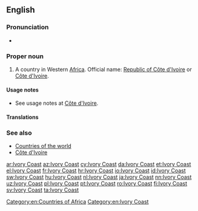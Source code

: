 ==English==
{{wikipedia}}

===Pronunciation===
* {{audio|En-us-Ivory Coast.ogg|Audio (US)|lang=en}}

===Proper noun===
{{en-proper noun|head=[[ivory|Ivory]] [[coast|Coast]]}}

# A country in Western [[Africa]]. Official name: [[Republic of Côte d'Ivoire]] or [[Côte d'Ivoire]].

====Usage notes====
* See usage notes at [[Côte d'Ivoire]].

====Translations====
{{trans-see|Côte d'Ivoire}}

===See also===
* [[Appendix:Countries of the world|Countries of the world]]
* [[Côte d'Ivoire]]<!--semi-anglicised variant without the 'ô'-->

[[Category:en:Countries of Africa]]
[[Category:en:Ivory Coast]]

[[ar:Ivory Coast]]
[[az:Ivory Coast]]
[[cy:Ivory Coast]]
[[da:Ivory Coast]]
[[et:Ivory Coast]]
[[el:Ivory Coast]]
[[fr:Ivory Coast]]
[[hr:Ivory Coast]]
[[io:Ivory Coast]]
[[id:Ivory Coast]]
[[sw:Ivory Coast]]
[[hu:Ivory Coast]]
[[nl:Ivory Coast]]
[[ja:Ivory Coast]]
[[nn:Ivory Coast]]
[[uz:Ivory Coast]]
[[pl:Ivory Coast]]
[[pt:Ivory Coast]]
[[ro:Ivory Coast]]
[[fi:Ivory Coast]]
[[sv:Ivory Coast]]
[[ta:Ivory Coast]]